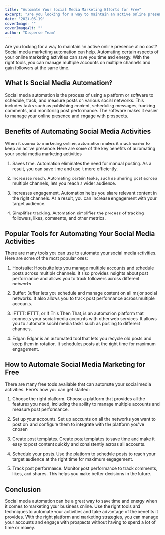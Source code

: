 ```yaml
---
title: "Automate Your Social Media Marketing Efforts for Free"
excerpt: "Are you looking for a way to maintain an active online presence at no cost? Social media marketing automation can help. Automating certain aspects of your online marketing activities can save..."
date: '2023-06-19'
coverImage: ""  
coverImageAlt: ""
author: "Disperse Team"
---
```


Are you looking for a way to maintain an active online presence at no cost? Social media marketing automation can help. Automating certain aspects of your online marketing activities can save you time and energy. With the right tools, you can manage multiple accounts on multiple channels and gain followers at the same time.

## What Is Social Media Automation?

Social media automation is the process of using a platform or software to schedule, track, and measure posts on various social networks. This includes tasks such as publishing content, scheduling messages, tracking comments, and monitoring post performance. The software makes it easier to manage your online presence and engage with prospects.

## Benefits of Automating Social Media Activities

When it comes to marketing online, automation makes it much easier to keep an active presence. Here are some of the key benefits of automating your social media marketing activities:

1. Saves time. Automation eliminates the need for manual posting. As a result, you can save time and use it more efficiently. 

2. Increases reach. Automating certain tasks, such as sharing post across multiple channels, lets you reach a wider audience.

3. Increases engagement. Automation helps you share relevant content in the right channels. As a result, you can increase engagement with your target audience.

4. Simplifies tracking. Automation simplifies the process of tracking followers, likes, comments, and other metrics.

## Popular Tools for Automating Your Social Media Activities 

There are many tools you can use to automate your social media activities. Here are some of the most popular ones:

1. Hootsuite: Hootsuite lets you manage multiple accounts and schedule posts across multiple channels. It also provides insights about post performance and allows you to track followers across different networks. 

2. Buffer: Buffer lets you schedule and manage content on all major social networks. It also allows you to track post performance across multiple accounts.

3. IFTTT: IFTTT, or If This Then That, is an automation platform that connects your social media accounts with other web services. It allows you to automate social media tasks such as posting to different channels.

4. Edgar: Edgar is an automated tool that lets you recycle old posts and keep them in rotation. It schedules posts at the right time for maximum engagement.

## How to Automate Social Media Marketing for Free 

There are many free tools available that can automate your social media activities. Here’s how you can get started:

1. Choose the right platform. Choose a platform that provides all the features you need, including the ability to manage multiple accounts and measure post performance.

2. Set up your accounts. Set up accounts on all the networks you want to post on, and configure them to integrate with the platform you've chosen.

3. Create post templates. Create post templates to save time and make it easy to post content quickly and consistently across all accounts.

4. Schedule your posts. Use the platform to schedule posts to reach your target audience at the right time for maximum engagement.

5. Track post performance. Monitor post performance to track comments, likes, and shares. This helps you make better decisions in the future.

## Conclusion 

Social media automation can be a great way to save time and energy when it comes to marketing your business online. Use the right tools and techniques to automate your activities and take advantage of the benefits it provides. With the right platform and marketing strategies, you can manage your accounts and engage with prospects without having to spend a lot of time or money.